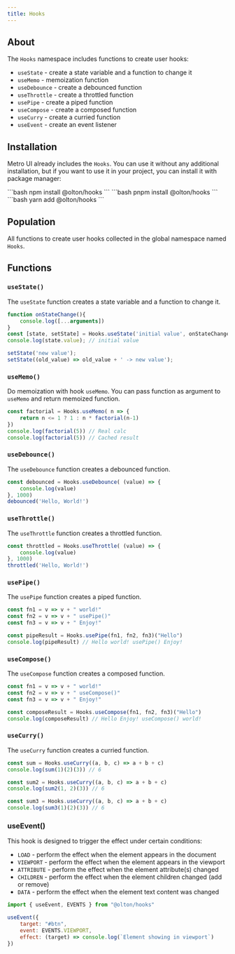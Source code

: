 ```yaml
---
title: Hooks
---
```



<div>
    <GithubButton user="olton" repo="hooks"/>
</div> 

<Leader content="Metro UI provides a set of methods to create user hooks."/>

## About

The `Hooks` namespace includes functions to create user hooks: 
+ `useState` - create a state variable and a function to change it
+ `useMemo` - memoization function
+ `useDebounce` - create a debounced function
+ `useThrottle` - create a throttled function
+ `usePipe` - create a piped function
+ `useCompose` - create a composed function
+ `useCurry` - create a curried function
+ `useEvent` - create an event listener

## Installation
Metro UI already includes the `Hooks`.
You can use it without any additional installation, but if you want to use it in your project, you can install it with package manager:

<Tabs>
    <TabItem label="npm" icon="seti:npm">
        ```bash
        npm install @olton/hooks
        ```
    </TabItem>
    <TabItem label="pnpm" icon="pnpm">
        ```bash
        pnpm install @olton/hooks
        ```
    </TabItem>
    <TabItem label="yarm" icon="seti:yarn">
        ```bash
        yarn add @olton/hooks
        ```
    </TabItem>
</Tabs>

## Population

All functions to create user hooks collected in the global namespace named `Hooks`. 

## Functions

### `useState()`

The `useState` function creates a state variable and a function to change it.

```js
function onStateChange(){
    console.log([...arguments])
}
const [state, setState] = Hooks.useState('initial value', onStateChange);
console.log(state.value); // initial value

setState('new value');
setState((old_value) => old_value + ' -> new value');
``` 

### `useMemo()`

Do memoization with hook `useMemo`. You can pass function as argument to `useMemo` and return memoized function.

```js
const factorial = Hooks.useMemo( n => {
    return n <= 1 ? 1 : n * factorial(n-1)
})
console.log(factorial(5)) // Real calc
console.log(factorial(5)) // Cached result
```

### `useDebounce()`

The `useDebounce` function creates a debounced function.

```js
const debounced = Hooks.useDebounce( (value) => {
    console.log(value)
}, 1000)
debounced('Hello, World!')
```

### `useThrottle()`

The `useThrottle` function creates a throttled function.

```js
const throttled = Hooks.useThrottle( (value) => {
    console.log(value)
}, 1000)
throttled('Hello, World!')
```

### `usePipe()`

The `usePipe` function creates a piped function.

```js
const fn1 = v => v + " world!"
const fn2 = v => v + " usePipe()"
const fn3 = v => v + " Enjoy!"

const pipeResult = Hooks.usePipe(fn1, fn2, fn3)("Hello")
console.log(pipeResult) // Hello world! usePipe() Enjoy!
```

### `useCompose()`

The `useCompose` function creates a composed function.

```js
const fn1 = v => v + " world!"
const fn2 = v => v + " useCompose()"
const fn3 = v => v + " Enjoy!"

const composeResult = Hooks.useCompose(fn1, fn2, fn3)("Hello")
console.log(composeResult) // Hello Enjoy! useCompose() world!
```

### `useCurry()`

The `useCurry` function creates a curried function.

```js
const sum = Hooks.useCurry((a, b, c) => a + b + c)
console.log(sum(1)(2)(3)) // 6

const sum2 = Hooks.useCurry((a, b, c) => a + b + c)
console.log(sum2(1, 2)(3)) // 6

const sum3 = Hooks.useCurry((a, b, c) => a + b + c)
console.log(sum3(1)(2)(3)) // 6
```

### useEvent()
This hook is designed to trigger the effect under certain conditions:
- `LOAD` - perform the effect when the element appears in the document
- `VIEWPORT` - perform the effect when the element appears in the viewport
- `ATTRIBUTE` - perform the effect when the element attribute(s) changed
- `CHILDREN` - perform the effect when the element children changed (add or remove)
- `DATA` - perform the effect when the element text content was changed

```js
import { useEvent, EVENTS } from "@olton/hooks"

useEvent({
    target: "#btn",
    event: EVENTS.VIEWPORT,
    effect: (target) => console.log(`Element showing in viewport`)
})
```
